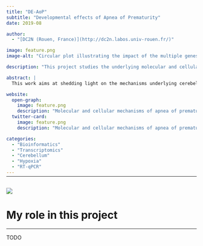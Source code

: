 ```yaml
---
title: "DE-AoP"
subtitle: "Developmental effects of Apnea of Prematurity"
date: 2019-08

author:
  - "[DC2N (Rouen, France)](http://dc2n.labos.univ-rouen.fr/)"

image: feature.png
image-alt: "Circular plot illustrating the impact of the multiple genes tested on several key biological pathways"

description: "This project studies the underlying molecular and cellular mechanisms of apnea of prematurity at play during cerebellar development, using intermittent hypoxia in a mouse model."

abstract: |
  This work aims at shedding light on the mechanisms underlying cerebellar hypoxic injury. To this end, a transcriptomic study (by RT-qPCR) of genes involved in oxydative stress, cell differentiation, and migration was performed. We analyzed the expression of these genes in different developmental stages (P4, P8, P12, P21 and adults), and in different cell types, using laser capture microdissection to separate cerebellar layers. This project provides cues to better understand the cellular and molecular aspects of AoP-induced cerebellar injury.

website:
  open-graph:
    image: feature.png
    description: "Molecular and cellular mechanisms of apnea of prematurity at play during cerebellar development"
  twitter-card:
    image: feature.png
    description: "Molecular and cellular mechanisms of apnea of prematurity at play during cerebellar development"

categories:
  - "Bioinformatics"
  - "Transcriptomics"
  - "Cerebellum"
  - "Hypoxia"
  - "RT-qPCR"
---
```


<hr style="margin-bottom: 30px; margin-top: -12px">

![](feature.png){.preview-image fig-alt="Image illustrating the project"}

# My role in this project
***

TODO
